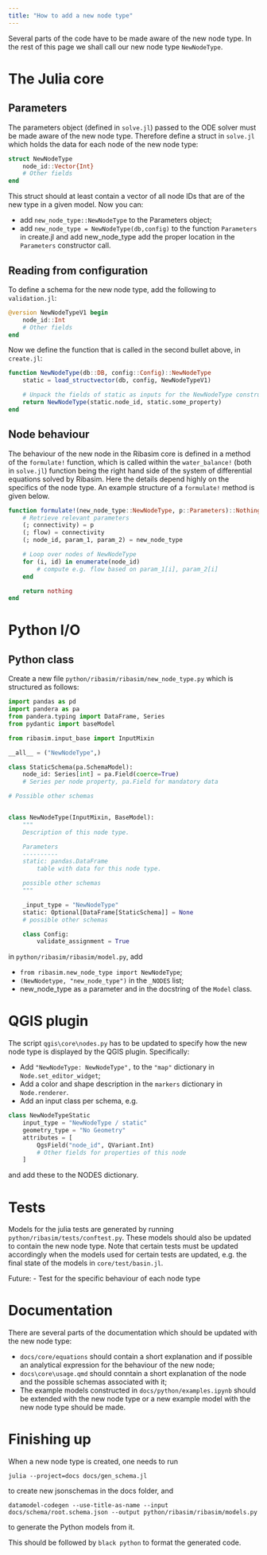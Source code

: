 ```yaml
---
title: "How to add a new node type"
---
```


Several parts of the code have to be made aware of the new node type. In the rest of this page we shall call our new node type `NewNodeType`.

# The Julia core

## Parameters

The parameters object (defined in `solve.jl`) passed to the ODE solver must be made aware of the new node type. Therefore define a struct in `solve.jl` which holds the data for each node of the new node type:

```julia
struct NewNodeType
    node_id::Vector{Int}
    # Other fields
end
```

This struct should at least contain a vector of all node IDs that are of the new type in a given model. Now you can:

- add `new_node_type::NewNodeType` to the Parameters object;
- add `new_node_type = NewNodeType(db,config)` to the function `Parameters` in create.jl and add new_node_type add the proper location in the `Parameters` constructor call.

## Reading from configuration

To define a schema for the new node type, add the following to `validation.jl`:

```julia
@version NewNodeTypeV1 begin
	node_id::Int
	# Other fields
end
```

Now we define the function that is called in the second bullet above, in `create.jl`:

```julia
function NewNodeType(db::DB, config::Config)::NewNodeType
	static = load_structvector(db, config, NewNodeTypeV1)

	# Unpack the fields of static as inputs for the NewNodeType constructor
	return NewNodeType(static.node_id, static.some_property)
end
```

## Node behaviour

The behaviour of the new node in the Ribasim core is defined in a method of the `formulate!` function, which is called within the `water_balance!` (both in `solve.jl`) function being the right hand side of the system of differential equations solved by Ribasim. Here the details depend highly on the specifics of the node type. An example structure of a `formulate!` method is given below.

```julia
function formulate!(new_node_type::NewNodeType, p::Parameters)::Nothing
	# Retrieve relevant parameters
	(; connectivity) = p
	(; flow) = connectivity
	(; node_id, param_1, param_2) = new_node_type

	# Loop over nodes of NewNodeType
	for (i, id) in enumerate(node_id)
		# compute e.g. flow based on param_1[i], param_2[i]
	end 

	return nothing
end 
```


# Python I/O

## Python class

Create a new file `python/ribasim/ribasim/new_node_type.py` which is structured as follows:

```python
import pandas as pd
import pandera as pa
from pandera.typing import DataFrame, Series
from pydantic import baseModel

from ribasim.input_base import InputMixin

__all__ = ("NewNodeType",)

class StaticSchema(pa.SchemaModel):
    node_id: Series[int] = pa.Field(coerce=True)
    # Series per node property, pa.Field for mandatory data

# Possible other schemas


class NewNodeType(InputMixin, BaseModel):
    """
    Description of this node type.

    Parameters
    ----------
    static: pandas.DataFrame
        table with data for this node type.

    possible other schemas
    """

    _input_type = "NewNodeType"
    static: Optional[DataFrame[StaticSchema]] = None
    # possible other schemas

    class Config:
        validate_assignment = True

```

in `python/ribasim/ribasim/model.py`, add

- `from ribasim.new_node_type import NewNodeType`;
- `(NewNodetype, "new_node_type")` in the `_NODES` list;
- new_node_type as a parameter and in the docstring of the `Model` class.


# QGIS plugin

The script `qgis\core\nodes.py` has to be updated to specify how the new node type is displayed by the QGIS plugin. Specifically:

- Add `"NewNodeType: NewNodeType",` to the `"map"` dictionary in `Node.set_editor_widget`; 
- Add a color and shape description in the `markers` dictionary in `Node.renderer`.
- Add an input class per schema, e.g. 

```python
class NewNodeTypeStatic
    input_type = "NewNodeType / static"
    geometry_type = "No Geometry"
    attributes = [
        QgsField("node_id", QVariant.Int)
        # Other fields for properties of this node
    ]
```

and add these to the NODES dictionary.


# Tests

Models for the julia tests are generated by running `python/ribasim/tests/conftest.py`. These models should also be updated to contain the new node type. Note that certain tests must be updated accordingly when the models used for certain tests are updated, e.g. the final state of the models in `core/test/basin.jl`.

Future:
- Test for the specific behaviour of each node type


# Documentation

There are several parts of the documentation which should be updated with the new node type:

- `docs/core/equations` should contain a short explanation and if possible an analytical expression for the behaviour of the new node;
- `docs\core\usage.qmd` should conntain a short explanation of the node and the possible schemas associated with it;
- The example models constructed in `docs/python/examples.ipynb` should be extended with the new node type or a new example model with the new node type should be made.

# Finishing up 

When a new node type is created, one needs to run

```
julia --project=docs docs/gen_schema.jl
```
to create new jsonschemas in the docs folder, and

```
datamodel-codegen --use-title-as-name --input docs/schema/root.schema.json --output python/ribasim/ribasim/models.py
```
to generate the Python models from it.

This should be followed by `black python` to format the generated code.